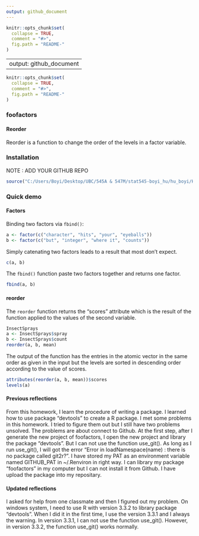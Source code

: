```yaml
---
output: github_document
---
```


<!-- README.md is generated from README.Rmd. Please edit that file -->

```r
knitr::opts_chunk$set(
  collapse = TRUE,
  comment = "#>",
  fig.path = "README-"
)
```
---
output: github_document
---

```r
knitr::opts_chunk$set(
  collapse = TRUE,
  comment = "#>",
  fig.path = "README-"
)
```
### foofactors

#### Reorder

Reorder is a function to change the order of the levels in a factor variable. 

### Installation

NOTE : ADD YOUR GITHUB REPO
```r
source("C:/Users/Boyi/Desktop/UBC/545A & 547M/stat545-boyi_hu/hu_boyi/Homework09/foofactors/R/foofactors-package.r")
```
  
### Quick demo

#### Factors
Binding two factors via `fbind()`:

```r
a <- factor(c("character", "hits", "your", "eyeballs"))
b <- factor(c("but", "integer", "where it", "counts"))
```

Simply catenating two factors leads to a result that most don't expect.

```r
c(a, b)
```

The `fbind()` function paste two factors together and returns one factor.

```r
fbind(a, b)
```


#### reorder

The `reorder` function returns the "scores" attribute which is the result of the function applied to the values of the second variable.

```r
InsectSprays
a <- InsectSprays$spray
b <- InsectSprays$count
reorder(a, b, mean)
```

The output of the function has the entries in the atomic vector in the same order as given in the input but the levels are sorted in descending order according to the value of scores.

```r
attributes(reorder(a, b, mean))$scores
levels(a)
```

#### Previous reflections

From this homework, I learn the procedure of writing a package. I learned how to use package "devtools" to create a R package. I met some problems in this homework. I tried to figure them out but I still have two problems unsolved. The problems are about connect to Github. At the first step, after I generate the new project of foofactors, I open the new project and library the package "devtools". But I can not use the function use_git(). As long as I run use_git(), I will got the error "Error in loadNamespace(name) : there is no package called git2r?". I have stored my PAT as an environment variable named GITHUB_PAT in ~/.Renviron in right way. I can library my package "foofactors" in my computer but I can not install it from Github. I have upload the package into my repositary.

#### Updated reflections

I asked for help from one classmate and then I figured out my problem. On windows system, I need to use R with version 3.3.2 to library package "devtools". When I did it in the first time, I use the version 3.3.1 and I always the warning. In version 3.3.1, I can not use the function use_git(). However, in version 3.3.2, the function use_git() works normally.
